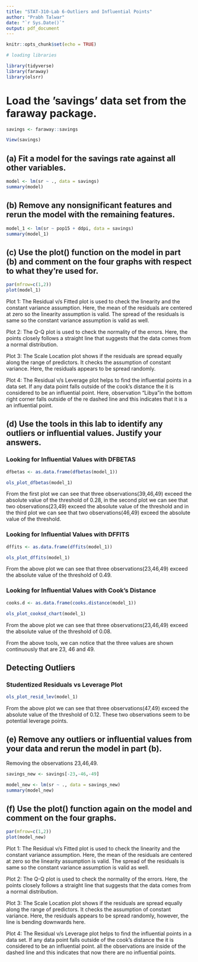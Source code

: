 ---
title: "STAT-310-Lab 6-Outliers and Influential Points"
author: "Prabh Talwar"
date: "`r Sys.Date()`"
output: pdf_document
---

```{r setup, include=FALSE}
knitr::opts_chunk$set(echo = TRUE)
```

```{r, warning=FALSE, message=FALSE, error=FALSE}
# loading libraries

library(tidyverse)
library(faraway)
library(olsrr)
```


# Load the ’savings’ data set from the faraway package.
 
```{r}
savings <- faraway::savings

View(savings)
```
 
## (a) Fit a model for the savings rate against all other variables.

```{r}
model <- lm(sr ~ ., data = savings)
summary(model)
```

## (b) Remove any nonsignificant features and rerun the model with the remaining features.

```{r}
model_1 <- lm(sr ~ pop15 + ddpi, data = savings)
summary(model_1)
```
## (c) Use the plot() function on the model in part (b) and comment on the four graphs with respect to what they’re used for.

```{r}
par(mfrow=c(1,2))    
plot(model_1)

```

Plot 1: The Residual v/s Fitted plot is used to check the linearity and the constant variance assumption. Here, the mean of the residuals are centered at zero so the linearity assumption is valid. The spread of the residuals is same so the constant variance assumption is valid as well.

Plot 2: The Q-Q plot is used to check the normality of the errors. Here, the points closely follows a straight line that suggests that the data comes from a normal distribution.

Plot 3: The Scale Location plot shows if the residuals are spread equally along the range of predictors. It checks the assumption of constant variance. Here, the residuals appears to be spread randomly.

Plot 4: The Residual v/s Leverage plot helps to find the influential points in a data set. If any data point falls outside of the cook's distance the it is considered to be an influential point. Here, observation "Libya"in the bottom right corner falls outside of the re dashed line and this indicates that it is a an influential point.

## (d) Use the tools in this lab to identify any outliers or influential values. Justify your answers.


###  Looking for Influential Values with DFBETAS

```{r}
dfbetas <- as.data.frame(dfbetas(model_1))

```

```{r}
ols_plot_dfbetas(model_1)

```
From the first plot we can see that three observations(39,46,49) exceed the absolute value of the threshold of 0.28, in the second plot we can see that two observations(23,49) exceed the absolute value of the threshold and in the third plot we can see that two observations(46,49) exceed the absolute value of the threshold.

###  Looking for Influential Values with DFFITS

```{r}
dffits <- as.data.frame(dffits(model_1))

```

```{r}
ols_plot_dffits(model_1)

```
From the above plot we can see that three observations(23,46,49) exceed the absolute value of the threshold of 0.49.

### Looking for Influential Values with Cook's Distance

```{r}
cooks.d <- as.data.frame(cooks.distance(model_1))

```

```{r}
ols_plot_cooksd_chart(model_1)

```
From the above plot we can see that three observations(23,46,49) exceed the absolute value of the threshold of 0.08.

From the above tools, we can notice that the three values are shown continuously that are 23, 46 and 49.

## Detecting Outliers

###  Studentized Residuals vs Leverage Plot


```{r}
ols_plot_resid_lev(model_1)

```
From the above plot we can see that three observations(47,49) exceed the absolute value of the threshold of 0.12. These two observations seem to be potential leverage points.

## (e) Remove any outliers or influential values from your data and rerun the model in part (b).

Removing the observations 23,46,49.

```{r}
savings_new <- savings[-23,-46,-49]
```

```{r}
model_new <- lm(sr ~ ., data = savings_new)
summary(model_new)
```
## (f) Use the plot() function again on the model and comment on the four graphs.

```{r}
par(mfrow=c(1,2))    
plot(model_new)
```

Plot 1: The Residual v/s Fitted plot is used to check the linearity and the constant variance assumption. Here, the mean of the residuals are centered at zero so the linearity assumption is valid. The spread of the residuals is same so the constant variance assumption is valid as well.

Plot 2: The Q-Q plot is used to check the normality of the errors. Here, the points closely follows a straight line that suggests that the data comes from a normal distribution.

Plot 3: The Scale Location plot shows if the residuals are spread equally along the range of predictors. It checks the assumption of constant variance. Here, the residuals appears to be spread randomly, however, the line is bending downwards here.

Plot 4: The Residual v/s Leverage plot helps to find the influential points in a data set. If any data point falls outside of the cook's distance the it is considered to be an influential point. all the observations are inside of the  dashed line and this indicates that now there are no influential points.

